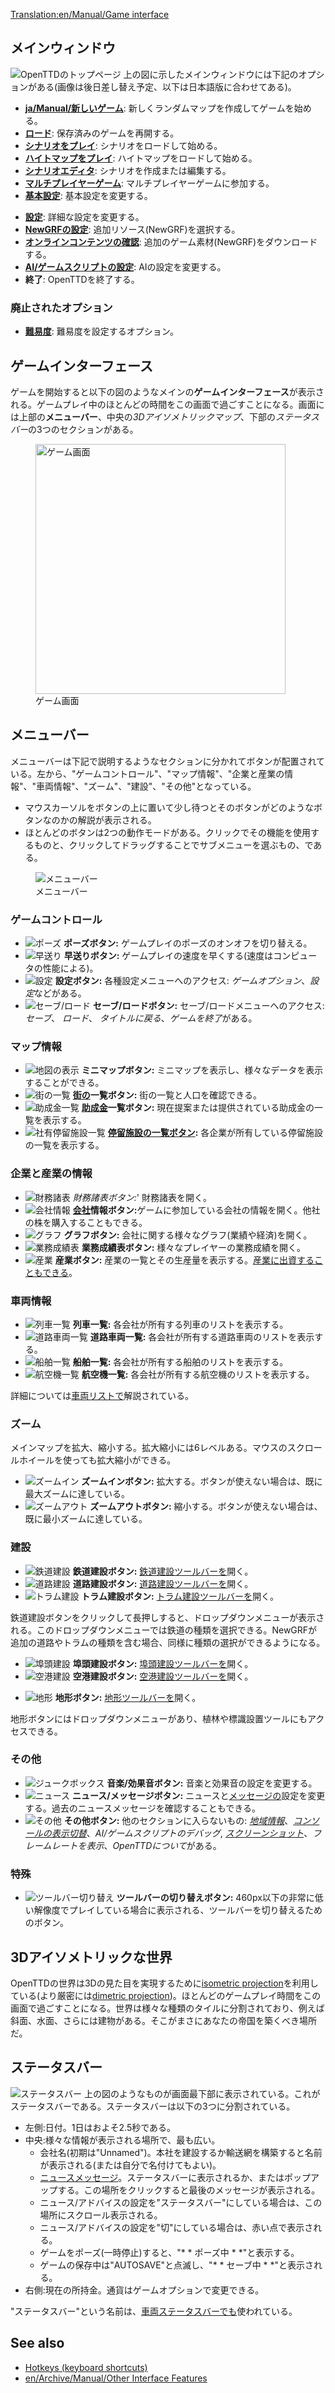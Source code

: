 [[Translation:en/Manual/Game interface]]
{{ja/Manual/目次}}
==メインウィンドウ==
[[File:en/Manual/Main menu new game.png|frame|center|OpenTTDのトップページ]]
上の図に示したメインウィンドウには下記のオプションがある(画像は後日差し替え予定、以下は日本語版に合わせてある)。
* '''[[ja/Manual/新しいゲーム]]''': 新しくランダムマップを作成してゲームを始める。
* '''[[en/Archive/Manual/Savegame|ロード]]''': 保存済みのゲームを再開する。
* '''[[en/Archive/Manual/Scenario|シナリオをプレイ]]''': シナリオをロードして始める。
* '''[[en/Manual/Heightmap|ハイトマップをプレイ]]''': ハイトマップをロードして始める。
* '''[[en/Manual/Scenario editor|シナリオエディタ]]''': シナリオを作成または編集する。
* '''[[en/Manual/Multiplayer|マルチプレイヤーゲーム]]''': マルチプレイヤーゲームに参加する。
* '''[[en/Manual/Game options window|基本設定]]''': 基本設定を変更する。

* '''[[en/Archive/Manual/Settings/Advanced Settings|設定]]''': 詳細な設定を変更する。
* '''[[en/Manual/NewGRF|NewGRFの設定]]''': 追加リソース(NewGRF)を選択する。
* '''[[en/Manual/Online content|オンラインコンテンツの確認]]''': 追加のゲーム素材(NewGRF)をダウンロードする。
* '''[[en/Manual/AI settings|AI/ゲームスクリプトの設定]]''': AIの設定を変更する。
* '''終了''': OpenTTDを終了する。
===廃止されたオプション===
* '''[[en/Archive/Manual/Settings/Difficulty|難易度]]''': 難易度を設定するオプション。

==ゲームインターフェース==
ゲームを開始すると以下の図のようなメインの'''ゲームインターフェース'''が表示される。ゲームプレイ中のほとんどの時間をこの画面で過ごすことになる。画面には上部の'''メニューバー'''、中央の''3Dアイソメトリックマップ''、下部の''ステータスバー''の3つのセクションがある。

[[File:en/Manual/Interface.png|thumb|none|400px|ゲーム画面]]

==メニューバー==
メニューバーは下記で説明するようなセクションに分かれてボタンが配置されている。左から、"ゲームコントロール"、"マップ情報"、"企業と産業の情報"、"車両情報"、"ズーム"、"建設"、"その他"となっている。
*マウスカーソルをボタンの上に置いて少し待つとそのボタンがどのようなボタンなのかの解説が表示される。
*ほとんどのボタンは2つの動作モードがある。クリックでその機能を使用するものと、クリックしてドラッグすることでサブメニューを選ぶもの、である。
[[File:en/Manual/Menu bar.png|none|frame|メニューバー]]

===ゲームコントロール===
*[[File:en/Manual/Pause button.png|ポーズ]] '''ポーズボタン:''' ゲームプレイのポーズのオンオフを切り替える。
*[[File:en/Manual/Fast Forward button.png|早送り]] '''早送りボタン:''' ゲームプレイの速度を早くする(速度はコンピュータの性能による)。
*[[File:en/Manual/Options button.png|設定]] '''設定ボタン:''' 各種設定メニューへのアクセス: ''ゲームオプション''、''設定''などがある。
*[[File:en/Manual/Save Load button.png|セーブ/ロード]] '''セーブ/ロードボタン:''' セーブ/ロードメニューへのアクセス: ''セーブ''、 ''ロード''、 ''タイトルに戻る''、''ゲームを終了''がある。

===マップ情報===
*[[File:en/Manual/Minimap button.png|地図の表示]] '''ミニマップボタン:''' ミニマップを表示し、様々なデータを表示することができる。
*[[File:en/Manual/Town directory button.png|街の一覧]] '''[[en/Manual/Towns|街]]の一覧ボタン:''' 街の一覧と人口を確認できる。
*[[File:en/Manual/Subsidies button.png|助成金一覧]] '''[[en/Manual/Subsidy|助成金]]一覧ボタン:''' 現在提案または提供されている助成金の一覧を表示する。
*[[File:en/Manual/Station list button.png|社有停留施設一覧]] '''[[en/Manual/Station list|停留施設の一覧]]ボタン:''' 各企業が所有している停留施設の一覧を表示する。

===企業と産業の情報===
*[[File:en/Manual/Finances screen button.png|財務諸表]] ''財務諸表ボタン:''' 財務諸表を開く。
*[[File:en/Manual/Company information button.png|会社情報]] '''[[en/Manual/Transport company|会社]]情報ボタン:'''ゲームに参加している会社の情報を開く。他社の株を購入することもできる。
*[[File:en/Manual/Graphs button.png|グラフ]] '''グラフボタン:''' 会社に関する様々なグラフ(業績や経済)を開く。
*[[File:en/Manual/Company league table button.png|業務成績表]] '''業務成績表ボタン:''' 様々なプレイヤーの業務成績を開く。
*[[File:en/Manual/Industry button.png|産業]] '''産業ボタン:''' 産業の一覧とその生産量を表示する。[[en/Manual/Industries#funding-new-industries|産業に出資]]することもできる。

===車両情報===
*[[File:en/Manual/Train Information button.png|列車一覧]] '''列車一覧:''' 各会社が所有する列車のリストを表示する。
*[[File:en/Manual/Road Vehicle Information button.png|道路車両一覧]] '''道路車両一覧:''' 各会社が所有する道路車両のリストを表示する。
*[[File:en/Manual/Ship Information button.png|船舶一覧]] '''船舶一覧:''' 各会社が所有する船舶のリストを表示する。
*[[File:en/Manual/Aircraft Information button.png|航空機一覧]] '''航空機一覧:''' 各会社が所有する航空機のリストを表示する。
詳細については[[en/Manual/Vehicle lists|車両リスト]]で解説されている。


===ズーム===
メインマップを拡大、縮小する。拡大縮小には6レベルある。マウスのスクロールホイールを使っても拡大縮小ができる。
*[[File:en/Manual/Zoom in button.png|ズームイン]] '''ズームインボタン:''' 拡大する。ボタンが使えない場合は、既に最大ズームに達している。
*[[File:en/Manual/Zoom out button.png|ズームアウト]] '''ズームアウトボタン:''' 縮小する。ボタンが使えない場合は、既に最小ズームに達している。

===建設===
*[[File:en/Manual/Railroad build button.png|鉄道建設]] '''鉄道建設ボタン:''' [[en/Manual/Railway construction|鉄道建設ツールバー]]を開く。
*[[File:en/Manual/Road build button.png|道路建設]] '''道路建設ボタン:''' [[en/Manual/Roadway construction|道路建設ツールバー]]を開く。
*[[File:en/Manual/Tramway build button.png|トラム建設]] '''トラム建設ボタン:''' [[en/Manual/Tramways|トラム建設ツールバー]]を開く。

鉄道建設ボタンをクリックして長押しすると、ドロップダウンメニューが表示される。このドロップダウンメニューでは鉄道の種類を選択できる。NewGRFが追加の道路やトラムの種類を含む場合、同様に種類の選択ができるようになる。

*[[File:en/Manual/Dock build button.png|埠頭建設]] '''埠頭建設ボタン:''' [[en/Manual/Waterway construction|埠頭建設ツールバー]]を開く。
*[[File:en/Manual/Airport build button.png|空港建設]] '''空港建設ボタン:''' [[en/Manual/Airport construction|空港建設ツールバー]]を開く。

*[[File:en/Manual/Landscaping button.png|地形]] '''地形ボタン:''' [[en/Manual/Landscaping|地形]]ツールバーを開く。

地形ボタンにはドロップダウンメニューがあり、植林や標識設置ツールにもアクセスできる。

===その他===
*[[File:en/Manual/Sound Music button.png|ジュークボックス]] '''音楽/効果音ボタン:''' 音楽と効果音の設定を変更する。
*[[File:en/Manual/News button.png|ニュース]] '''ニュース/メッセージボタン:''' ニュースと[[en/Archive/Manual/Settings/Message settings|メッセージ]]の設定を変更する。過去のニュースメッセージを確認することもできる。
*[[File:en/Manual/Other button.png|その他]] '''その他ボタン:''' 他のセクションに入らないもの: ''[[en/Manual/Land area information|地域情報]]''、''[[en/Manual/Console|コンソールの表示切替]]''、''AI/ゲームスクリプトのデバッグ'', ''[[en/Manual/Screenshot|スクリーンショット]]''、''フレームレートを表示''、''OpenTTDについて''がある。

===特殊===
*[[File:en/Manual/ToggleButton.png|ツールバー切り替え]] '''ツールバーの切り替えボタン:''' 460px以下の非常に低い解像度でプレイしている場合に表示される、ツールバーを切り替えるためのボタン。

==3Dアイソメトリックな世界==
OpenTTDの世界は3Dの見た目を実現するために[http://en.wikipedia.org/wiki/Video_games_with_isometric_graphics isometric projection]を利用している(より厳密には[http://en.wikipedia.org/wiki/Dimetric_projection#Three_types_of_axonometric_projections dimetric projection])。ほとんどのゲームプレイ時間をこの画面で過ごすことになる。世界は様々な種類のタイルに分割されており、例えば斜面、水面、さらには建物がある。そこがまさにあなたの帝国を築くべき場所だ。

==ステータスバー==
[[File:en/Manual/Status-bar.png|none|frame|ステータスバー]]
上の図のようなものが画面最下部に表示されている。これがステータスバーである。ステータスバーは以下の3つに分割されている。
*左側:日付。1日はおよそ2.5秒である。
*中央:様々な情報が表示される場所で、最も広い。
**会社名(初期は"Unnamed")。本社を建設するか輸送網を構築すると名前が表示される(または自分で名付けてもよい)。
**[[en/Archive/Manual/News messages|ニュースメッセージ]]。ステータスバーに表示されるか、またはポップアップする。この場所をクリックすると最後のメッセージが表示される。
**ニュース/アドバイスの設定を"ステータスバー"にしている場合は、この場所にスクロール表示される。
**ニュース/アドバイスの設定を"切"にしている場合は、赤い点で表示される。
**ゲームをポーズ(一時停止)すると、"* * ポーズ中 * *"と表示する。
**ゲームの保存中は"AUTOSAVE"と点滅し、"* * セーブ中 * *"と表示される。
*右側:現在の所持金。通貨はゲームオプションで変更できる。

"ステータスバー"という名前は、[[en/Manual/Status bar|車両ステータスバー]]でも使われている。

==See also==
* [[en/Manual/Hotkeys|Hotkeys (keyboard shortcuts)]]
* [[en/Archive/Manual/Other Interface Features]]